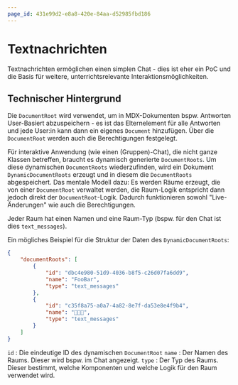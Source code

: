 ```yaml
---
page_id: 431e99d2-e8a8-420e-84aa-d52985fbd186
---
```



# Textnachrichten

Textnachrichten ermöglichen einen simplen Chat - dies ist eher ein PoC und die Basis für weitere, unterrichtsrelevante Interaktionsmöglichkeiten.

<DynamicDocumentRoots id="37cb6ae1-4f9f-437b-8120-26d41f69976f" />


## Technischer Hintergrund

Die `DocumentRoot` wird verwendet, um in MDX-Dokumenten bspw. Antworten User-Basiert abzuspeichern - es ist das Elternelement für alle Antworten und jede User:in kann dann ein eigenes `Document` hinzufügen. Über die `DocumentRoot` werden auch die Berechtigungen festgelegt.

Für interaktive Anwendung (wie einen (Gruppen)-Chat), die nicht ganze Klassen betreffen, braucht es dynamisch generierte `DocumentRoots`. Um diese dynamischen `DocumentRoots` wiederzufinden, wird ein Dokument `DynamicDocumentRoots` erzeugt und in diesem die `DocumentRoots` abgespeichert. Das mentale Modell dazu: Es werden Räume erzeugt, die von einer `DocumentRoot` verwaltet werden, die Raum-Logik entspricht dann jedoch direkt der `DocumentRoot`-Logik. Dadurch funktionieren sowohl "Live-Änderungen" wie auch die Berechtigungen.

Jeder Raum hat einen Namen und eine Raum-Typ (bspw. für den Chat ist dies `text_messages`).

Ein mögliches Beispiel für die Struktur der Daten des `DynamicDocumentRoots`:

```json
{
    "documentRoots": [
        {
            "id": "dbc4e980-51d9-4036-b8f5-c26d07fa6dd9",
            "name": "FooBar",
            "type": "text_messages"
        },
        {
            "id": "c35f8a75-a0a7-4a82-8e7f-da53e8e4f9b4",
            "name": "🧁🍰🎂",
            "type": "text_messages"
        }
    ]
}
```

`id`
: Die eindeutige ID des dynamischen `DocumentRoot`
`name`
: Der Namen des Raums. Dieser wird bspw. im Chat angezeigt.
`type`
: Der Typ des Raums. Dieser bestimmt, welche Komponenten und welche Logik für den Raum verwendet wird.

